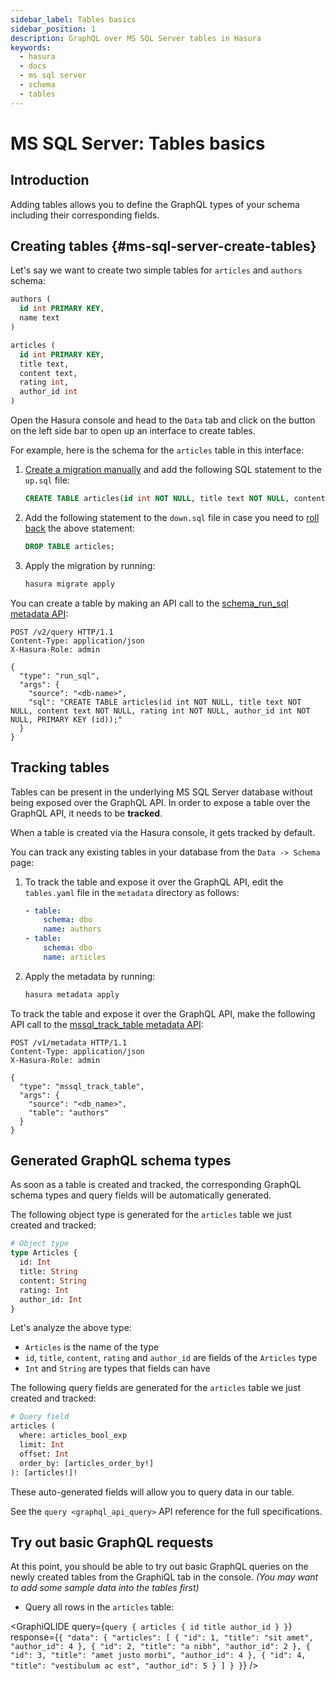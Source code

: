 ```yaml
---
sidebar_label: Tables basics
sidebar_position: 1
description: GraphQL over MS SQL Server tables in Hasura
keywords:
  - hasura
  - docs
  - ms sql server
  - schema
  - tables
---
```



# MS SQL Server: Tables basics

## Introduction

Adding tables allows you to define the GraphQL types of your schema
including their corresponding fields.

## Creating tables {#ms-sql-server-create-tables}

Let's say we want to create two simple tables for `articles` and
`authors` schema:

```sql
authors (
  id int PRIMARY KEY,
  name text
)

articles (
  id int PRIMARY KEY,
  title text,
  content text,
  rating int,
  author_id int
)
```

<Tabs className="api-tabs">
<TabItem value="console" label="Console">

Open the Hasura console and head to the `Data` tab and click on the
button on the left side bar to open up an interface to create tables.

For example, here is the schema for the `articles` table in this
interface:

<Thumbnail
  src="/img/graphql/core/schema/create-table-graphql-mssql.png"
  alt="Schema for an article table"
  width="1100px"
/>

</TabItem>
<TabItem value="cli" label="CLI">

1.  [Create a migration manually](/graphql/core/migrations/advanced/writing-migrations-manually.mdx) and add the
    following SQL statement to the `up.sql` file:

    ```sql
    CREATE TABLE articles(id int NOT NULL, title text NOT NULL, content text NOT NULL, rating int NOT NULL, author_id int NOT NULL, PRIMARY KEY (id));
    ```

2.  Add the following statement to the `down.sql` file in case you need
    to [roll back](/latest/graphql/core/migrations/advanced/rolling-back-migrations.mdx) the above statement:

    ```sql
    DROP TABLE articles;
    ```

3.  Apply the migration by running:

    ```bash
    hasura migrate apply
    ```

</TabItem> 
<TabItem value="api" label="API">

You can create a table by making an API call to the
[schema_run_sql metadata API](/graphql/core/api-reference/schema-api/run-sql.mdx#schema-run-sql):

```http
POST /v2/query HTTP/1.1
Content-Type: application/json
X-Hasura-Role: admin

{
  "type": "run_sql",
  "args": {
    "source": "<db-name>",
    "sql": "CREATE TABLE articles(id int NOT NULL, title text NOT NULL, content text NOT NULL, rating int NOT NULL, author_id int NOT NULL, PRIMARY KEY (id));"
  }
}
```

</TabItem>
</Tabs>

## Tracking tables

Tables can be present in the underlying MS SQL Server database without
being exposed over the GraphQL API. In order to expose a table over the
GraphQL API, it needs to be **tracked**.

<Tabs className="api-tabs">
<TabItem value="console" label="Console">

When a table is created via the Hasura console, it gets tracked by
default.

You can track any existing tables in your database from the
`Data -> Schema` page:

<Thumbnail
  src="/img/graphql/core/schema/schema-track-tables-mssql.png"
  alt="Track table"
  width="700px"
/>

</TabItem>
<TabItem value="cli" label="CLI">

1.  To track the table and expose it over the GraphQL API, edit the
    `tables.yaml` file in the `metadata` directory as follows:

    ```yaml {4,6}
    - table:
        schema: dbo
        name: authors
    - table:
        schema: dbo
        name: articles
    ```

2.  Apply the metadata by running:

    ```bash
    hasura metadata apply
    ```

</TabItem>
<TabItem value="api" label="API">

To track the table and expose it over the GraphQL API, make the
following API call to the
[mssql_track_table metadata API](/graphql/core/api-reference/metadata-api/table-view.mdx#mssql-track-table):

```http
POST /v1/metadata HTTP/1.1
Content-Type: application/json
X-Hasura-Role: admin

{
  "type": "mssql_track_table",
  "args": {
    "source": "<db_name>",
    "table": "authors"
  }
}
```

</TabItem>
</Tabs>

## Generated GraphQL schema types

As soon as a table is created and tracked, the corresponding GraphQL
schema types and query fields will be automatically generated.

The following object type is generated for the `articles` table we just
created and tracked:

```graphql
# Object type
type Articles {
  id: Int
  title: String
  content: String
  rating: Int
  author_id: Int
}
```

Let's analyze the above type:

- `Articles` is the name of the type
- `id`, `title`, `content`, `rating` and `author_id` are fields of the
  `Articles` type
- `Int` and `String` are types that fields can have

The following query fields are generated for the `articles` table we
just created and tracked:

```graphql
# Query field
articles (
  where: articles_bool_exp
  limit: Int
  offset: Int
  order_by: [articles_order_by!]
): [articles!]!
```

<!-- TODO: MSSQL_UNSUPPORTED

  # insert/upsert mutation field
  insert_articles (
    objects: [articles_insert_input!]!
    on_conflict: articles_on_conflict
  ): articles_mutation_response

  # update mutation field
  update_articles (
    where: articles_bool_exp!
    _inc: articles_inc_input
    _set: articles_set_input
  ): articles_mutation_response

  # delete mutation field
  delete_articles (
    where: articles_bool_exp!
  ): articles_mutation_response -->

These auto-generated fields will allow you to query data in our table.

See the `query <graphql_api_query>` API reference for the full
specifications.

## Try out basic GraphQL requests

At this point, you should be able to try out basic GraphQL queries on
the newly created tables from the GraphiQL tab in the console. _(You may
want to add some sample data into the tables first)_

- Query all rows in the `articles` table:

<GraphiQLIDE
  query={`query {
   articles {
    id
    title
    author_id
  }
}`}
  response={`{
  "data": {
    "articles": [
      {
        "id": 1,
        "title": "sit amet",
        "author_id": 4
      },
      {
        "id": 2,
        "title": "a nibh",
        "author_id": 2
      },
      {
        "id": 3,
        "title": "amet justo morbi",
        "author_id": 4
      },
      {
        "id": 4,
        "title": "vestibulum ac est",
        "author_id": 5
      }
    ]
  }
}`}
/>

<!--

TODO: MSSQL_UNSUPPORTED

   Insert data in the ``author`` table:

    .. graphiql::
      :view_only:
      :query:
        mutation add_author {
          insert_author(
            objects: [
              { name: "Jane" }
            ]
          ) {
              affected_rows
              returning {
                id
                name
              }
            }
        }
      :response:
        {
          "data": {
            "insert_author": {
              "affected_rows": 1,
              "returning": [
                {
                  "id": 11,
                  "name": "Jane"
                }
              ]
            }
          }
        }

 -->
